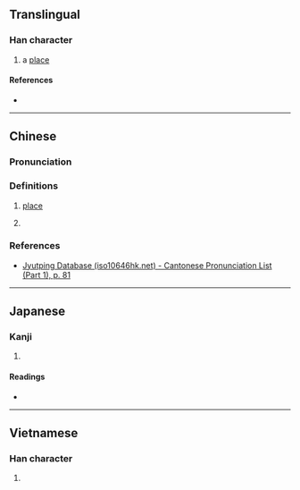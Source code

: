 {{character info}}
==Translingual==

===Han character===
{{Han char|rn=30|rad=口|as=09|sn=12|four=60047|canj=RITE|ids=⿰口度}}

# {{lb|mul|Cantonese}} a [[place]]

====References====
* {{Han ref|kx=0200.010|dkj=03974|dj=0421.160|hdz=10659.020|uh=55A5|ud=21925|bh=D868|bd=55400}}

----

==Chinese==

===Pronunciation===
{{zh-pron
|m=duó
|c=dok6
|cat=
}}

===Definitions===
{{zh-hanzi}}

# {{lb|zh|Cantonese}} [[place]]
# {{lb|zh|Mandarin}} {{rfdef|zh|sort=口09}}

===References===
* [http://www.iso10646hk.net/jp/document/download.jsp Jyutping Database (iso10646hk.net) - Cantonese Pronunciation List (Part 1), p. 81]

----

==Japanese==

===Kanji===
{{ja-kanji|grade=|rs=口09}}

# {{rfdef|ja|sort=口09}}

====Readings====
* {{ja-readings|on=[[と]] (to), [[つ]] (tsu), [[たく]] (taku), [[だく]] (daku)|kun=[[しかる]] (shikaru)}}

----

==Vietnamese==

===Han character===
{{vi-hantu|[[dạc]]|rs=口09}}

# {{rfdef|vi|sort=口09}}